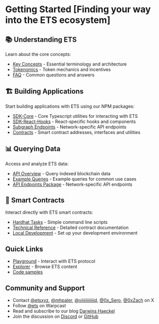 # Getting Started [Finding your way into the ETS ecosystem]

## 📚 Understanding ETS
Learn about the core concepts:
- <a className="vocs_Link vocs_Link_accent_underlined" href="/docs/concepts/overview">Key Concepts</a> - Essential terminology and architecture
- [Tokenomics](/docs/tokenomics) - Token mechanics and incentives
- [FAQ](/docs/faq) - Common questions and answers

## 🏗️ Building Applications
Start building applications with ETS using our NPM packages:
- <a className="vocs_Link vocs_Link_accent_underlined" href="/docs/sdk-core/intro">SDK-Core</a> - Core Typescript utilities for interacting with ETS
- <a className="vocs_Link vocs_Link_accent_underlined" href="/docs/sdk-react-hooks/intro">SDK-React-Hooks</a> - React-specific hooks and components
- <a className="vocs_Link vocs_Link_accent_underlined" href="/docs/api/subgraph-endpoints/installation">Subgraph Endpoints</a> - Network-specific API endpoints
- <a className="vocs_Link vocs_Link_accent_underlined" href="/docs/contracts/package/installation">Contracts</a> - Smart contract addresses, interfaces and utilities

## 📊 Querying Data
Access and analyze ETS data:
- <a className="vocs_Link vocs_Link_accent_underlined" href="/docs/api/intro">API Overview</a> - Query indexed blockchain data
- <a className="vocs_Link vocs_Link_accent_underlined" href="/docs/api/examples">Example Queries</a> - Example queries for common use cases
- <a className="vocs_Link vocs_Link_accent_underlined" href="/docs/api/subgraph-endpoints/installation">API Endpoints Package</a> - Network-specific API endpoints

## 🔧 Smart Contracts
Interact directly with ETS smart contracts:
- <a className="vocs_Link vocs_Link_accent_underlined" href="/docs/contracts/hardhat-tasks">Hardhat Tasks</a> - Simple command line scripts
- <a className="vocs_Link vocs_Link_accent_underlined" href="/docs/contracts/reference/intro">Technical Reference</a> - Detailed contract documentation
- [Local Development](/docs/guides/local-dev-quickstart) - Set up your development environment

## Quick Links
- [Playground](https://app.ets.xyz/playground/create-tagging-record) - Interact with ETS protocol
- [Explorer](https://app.ets.xyz) - Browse ETS content
- [Code samples](https://github.com/ethereum-tag-service/ets/tree/stage/examples)

## Community and Support

- Contact [@etsxyz](https://x.com/etsxyz), [@mhpaler](https://x.com/mhpaler), [@viiiiiiiiiiiid](https://x.com/viiiiiiiiiiiid), [@0x_Sero](https://x.com/@0x_Sero), [@0xZach](https://x.com/@0xZach) on X
- Follow [@ets](https://warpcast.com/ets) on Warpcast
- Read and subscribe to our blog [Darwins Haeckel](https://blog.ets.xyz)
- Join the discussion on [Discord](https://discord.gg/XGCq2k2eft) or [GitHub](https://github.com/ethereum-tag-service/ets/discussions)
